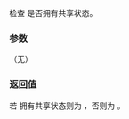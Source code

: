 {{cpp/thread/packaged_task/title | valid}}
{{cpp/thread/packaged_task/navbar}}
{{ddcl | since=c++11 |
bool valid() const noexcept;
}}

检查 {{c|*this}} 是否拥有共享状态。

===参数===
（无）

===返回值===
若 {{c|*this}} 拥有共享状态则为 {{c|true}}，否则为 {{c|false}}。

{{langlinks|de|en|es|fr|it|ja|pt|ru}}